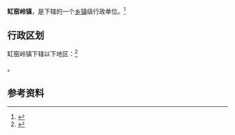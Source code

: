 {{中国乡级行政区|21/14/04/101/000}}

'''缸窑岭镇'''，是{{PRC admin/fullname|21/14/04/101/000|3}}下辖的一个[[乡镇|乡镇]]级行政单位。<ref>{{PRC admin/ref sgc|{{PRC admin/parent|21/14/04/101/000}}}}</ref>

== 行政区划 ==

缸窑岭镇下辖以下地区：<ref>{{PRC admin/ref sgc|21/14/04/101/000}}</ref>

{{PRC admin/children|21/14/04/101/000}}。

== 参考资料 ==

{{reflist}}

{{行政区划小作品}}
{{PRC admin/navcat|21/14/04/101/000}}